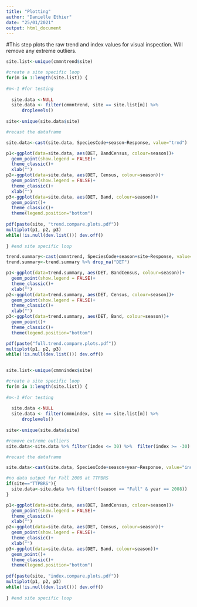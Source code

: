 ```yaml
---
title: "Plotting"
author: "Danielle Ethier"
date: "25/01/2021"
output: html_document
---
```


#This step plots the raw trend and index values for visual inspection. Will remove any extreme outliers. 


```r
site.list<-unique(cmmntrend$site)

#create a site specific loop 
for(m in 1:length(site.list)) {
  
#m<-1 #for testing
    
  site.data <-NULL 
  site.data <- filter(cmmntrend, site == site.list[m]) %>%
      droplevels()
  
site<-unique(site.data$site) 

#recast the dataframe

site.data<-cast(site.data, SpeciesCode+season~Response, value="trnd")

p1<-ggplot(data=site.data, aes(DET, BandCensus, colour=season))+
  geom_point(show.legend = FALSE)+
  theme_classic()+
  xlab("")
p2<-ggplot(data=site.data, aes(DET, Census, colour=season))+
  geom_point(show.legend = FALSE)+
  theme_classic()+
  xlab("")
p3<-ggplot(data=site.data, aes(DET, Band, colour=season))+
  geom_point()+
  theme_classic()+
  theme(legend.position="bottom")
  
pdf(paste(site, "trend.compare.plots.pdf"))
multiplot(p1, p2, p3) 
while(!is.null(dev.list())) dev.off()
  
} #end site specific loop

trend.summary<-cast(cmmntrend, SpeciesCode+season+site~Response, value="trnd")
trend.summary<-trend.summary %>% drop_na("DET")

p1<-ggplot(data=trend.summary, aes(DET, BandCensus, colour=season))+
  geom_point(show.legend = FALSE)+
  theme_classic()+
  xlab("")
p2<-ggplot(data=trend.summary, aes(DET, Census, colour=season))+
  geom_point(show.legend = FALSE)+
  theme_classic()+
  xlab("")
p3<-ggplot(data=trend.summary, aes(DET, Band, colour=season))+
  geom_point()+
  theme_classic()+
  theme(legend.position="bottom")

pdf(paste("full.trend.compare.plots.pdf"))
multiplot(p1, p2, p3) 
while(!is.null(dev.list())) dev.off()
  
```


```r
site.list<-unique(cmmnindex$site)

#create a site specific loop 
for(m in 1:length(site.list)) {
  
#m<-1 #for testing
    
  site.data <-NULL 
  site.data <- filter(cmmnindex, site == site.list[m]) %>%
      droplevels()
  
site<-unique(site.data$site) 

#remove extreme outliers
site.data<-site.data %>% filter(index <= 30) %>%  filter(index >= -30)

#recast the dataframe

site.data<-cast(site.data, SpeciesCode+season+year~Response, value="index")

#no data output for Fall 2008 at TTPBRS
if(site=="TTPBRS"){
  site.data<-site.data %>% filter(!(season == "Fall" & year == 2008))
}

p1<-ggplot(data=site.data, aes(DET, BandCensus, colour=season))+
  geom_point(show.legend = FALSE)+
  theme_classic()+
  xlab("")
p2<-ggplot(data=site.data, aes(DET, Census, colour=season))+
  geom_point(show.legend = FALSE)+
  theme_classic()+
  xlab("")
p3<-ggplot(data=site.data, aes(DET, Band, colour=season))+
  geom_point()+
  theme_classic()+
  theme(legend.position="bottom")
  
pdf(paste(site, "index.compare.plots.pdf"))
multiplot(p1, p2, p3) 
while(!is.null(dev.list())) dev.off()
  
} #end site specific loop

```